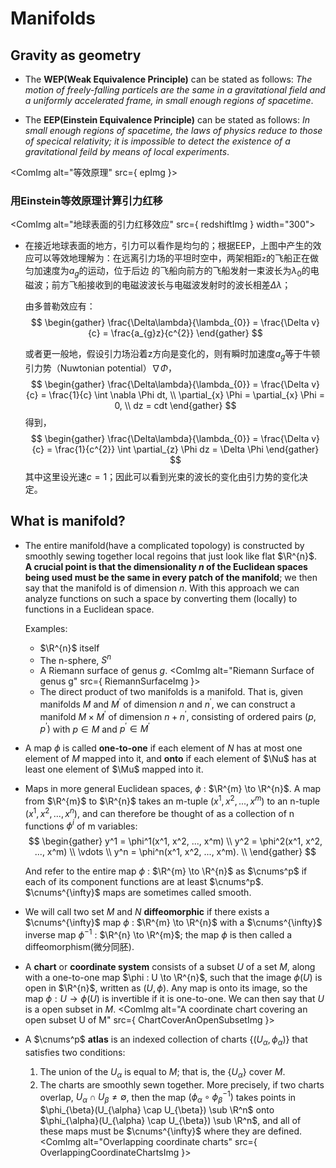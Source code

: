 
# Manifolds

## Gravity as geometry

* The **WEP(Weak Equivalence Principle)** can be stated as follows: *The motion of freely-falling particels are the same in a gravitational field and a uniformly accelerated frame, in small enough regions of spacetime*.

* The **EEP(Einstein Equivalence Principle)** can be stated as follows: *In small enough regions of spacetime, the laws of physics reduce to those of specical relativity; it is impossible to detect the existence of a gravitational feild by means of local experiments*.

<ComImg alt="等效原理" src={ epImg }></ComImg>

### 用Einstein等效原理计算引力红移

<ComImg alt="地球表面的引力红移效应" src={ redshiftImg } width="300"></ComImg>

* 在接近地球表面的地方，引力可以看作是均匀的；根据EEP，上图中产生的效应可以等效地理解为：在远离引力场的平坦时空中，两架相距`z`的飞船正在做匀加速度为$a_{g}$的运动，位于后边
的飞船向前方的飞船发射一束波长为$\lambda_{0}$的电磁波；前方飞船接收到的电磁波波长与电磁波发射时的波长相差$\Delta \lambda$；

  由多普勒效应有：
  $$
  \begin{gather}
  \frac{\Delta\lambda}{\lambda_{0}} = \frac{\Delta v}{c} = \frac{a_{g}z}{c^{2}}
  \end{gather}
  $$

  或者更一般地，假设引力场沿着z方向是变化的，则有瞬时加速度$a_{g}$等于牛顿引力势（Nuwtonian potential）$\nabla \Phi$，
  $$
  \begin{gather}
    \frac{\Delta\lambda}{\lambda_{0}} = \frac{\Delta v}{c} = \frac{1}{c} \int \nabla \Phi dt, \\
    \partial_{x} \Phi = \partial_{x} \Phi = 0, \\
    dz = cdt
  \end{gather}
  $$
  得到，
  $$
  \begin{gather}
    \frac{\Delta\lambda}{\lambda_{0}} = \frac{\Delta v}{c} = \frac{1}{c^{2}} \int \partial_{z} \Phi dz = \Delta \Phi
  \end{gather}
  $$
  其中这里设光速$c=1$；因此可以看到光束的波长的变化由引力势的变化决定。

## What is manifold?

* The entire manifold(have a complicated topology) is constructed by smoothly sewing together local regoins that just 
look like flat $\R^{n}$. **A crucial point is that the dimensionality $n$ of the Euclidean spaces being used must be the 
same in every patch of the manifold**; we then say that the manifold is of dimension $n$. With this approach we can analyze 
functions on such a space by converting them (locally) to functions in a Euclidean space.

  Examples: 

  * $\R^{n}$ itself
  * The n-sphere, $S^{n}$
  * A Riemann surface of genus $g$.
  <ComImg alt="Riemann Surface of genus g" src={ RiemannSurfaceImg }></ComImg>
  * The direct product of two manifolds is a manifold. That is, given manifolds $M$ and $M^{\prime}$ of dimension $n$ and 
  $n^{\prime}$, we can construct a manifold $M \times M^{\prime}$ of dimension $n + n^{\prime}$, consisting of ordered 
  pairs $(p, p^{\prime})$ with $p \in M$ and $p^{\prime} \in M^{\prime}$

* A map $\phi$ is called **one-to-one** if each element of $N$ has at most one element of $M$ mapped into it, and **onto** 
if each element of $\Nu$ has at least one element of $\Mu$ mapped into it.

* Maps in more general Euclidean spaces, $\phi$ : $\R^{m} \to \R^{n}$. A map from $\R^{m}$ to $\R^{n}$ takes an m-tuple
$(x^1, x^2, ..., x^m)$ to an n-tuple $(x^1, x^2, ..., x^n)$, and can therefore be thought of as a collection of n 
functions $\phi^i$ of m variables: 
  $$
  \begin{gather}
    y^1 = \phi^1(x^1, x^2, ..., x^m) \\
    y^2 = \phi^2(x^1, x^2, ..., x^m) \\
    \vdots \\
    y^n = \phi^n(x^1, x^2, ..., x^m). \\
  \end{gather}
  $$

  And refer to the entire map $\phi$ : $\R^{m} \to \R^{n}$ as $\cnums^p$ if each of its component functions are at least 
$\cnums^p$. $\cnums^{\infty}$ maps are sometimes called smooth.

* We will call two set $M$ and $N$ **diffeomorphic** if there exists a $\cnums^{\infty}$ map $\phi$ : $\R^{m} \to \R^{n}$ 
with a $\cnums^{\infty}$ inverse map $\phi^{-1}$ : $\R^{n} \to \R^{m}$; the map $\phi$ is then called a diffeomorphism(微分同胚).

* A **chart** or **coordinate system** consists of a subset $U$ of a set $M$, along with a one-to-one map $\phi : U \to \R^{n}$, 
such that the image $\phi(U)$ is open in $\R^{n}$, written as $(U, \phi)$. Any map is onto its image, so the map $\phi : U \to \phi(U)$ 
is invertible if it is one-to-one. We can then say that $U$ is a open subset in $M$.
<ComImg alt="A coordinate chart covering an open subset U of M" src={ ChartCoverAnOpenSubsetImg }></ComImg>

* A $\cnums^p$ **atlas** is an indexed collection of charts $\{(U_{\alpha}, \phi_{\alpha})\}$ that satisfies two conditions: 
  1. The union of the $U_{\alpha}$ is equal to $M$; that is, the $\{U_{\alpha}\}$ cover $M$.
  2. The charts are smoothly sewn together. More precisely, if two charts overlap, $U_{\alpha} \cap U_{\beta} \neq \emptyset$, 
  then the map $(\phi_{\alpha} \circ \phi_{\beta}^{-1})$ takes points in $\phi_{\beta}(U_{\alpha} \cap U_{\beta}) \sub \R^n$ 
  onto $\phi_{\alpha}(U_{\alpha} \cap U_{\beta}) \sub \R^n$, and all of these maps must be $\cnums^{\infty}$ where they are 
  defined.
  <ComImg alt="Overlapping coordinate charts" src={ OverlappingCoordinateChartsImg }></ComImg>
